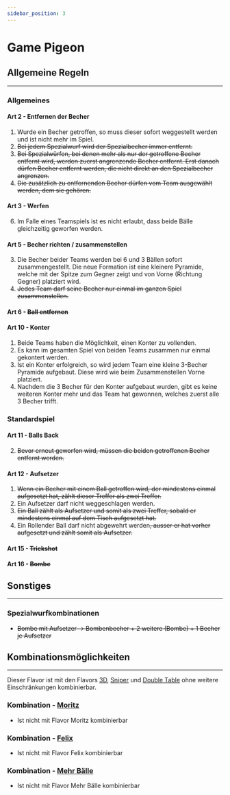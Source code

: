 ```yaml
---
sidebar_position: 3
---
```


# Game Pigeon

<FlavorPreamble/>

## Allgemeine Regeln
<hr/>

### Allgemeines

#### Art 2 - Entfernen der Becher

1. <Highlight>Wurde ein Becher getroffen, so muss dieser sofort weggestellt werden und ist nicht mehr im Spiel.</Highlight>
2. <Highlight><del>Bei jedem Spezialwurf wird der Spezialbecher immer entfernt.</del></Highlight>
3. <Highlight><del>Bei Spezialwürfen, bei denen mehr als nur der getroffene Becher entfernt wird, werden zuerst angrenzende Becher entfernt. Erst danach dürfen Becher entfernt werden, die nicht direkt an den Spezialbecher angrenzen.</del></Highlight>
4. <Highlight><del>Die zusätzlich zu entfernenden Becher dürfen vom Team ausgewählt werden, dem sie gehören.</del></Highlight>

#### Art 3 - Werfen

6. Im Falle eines Teamspiels ist es <Highlight>nicht</Highlight> erlaubt, dass beide Bälle gleichzeitig geworfen werden.

#### Art 5 - Becher richten / zusammenstellen

3. <Highlight>Die Becher beider Teams werden bei 6 und 3 Bällen sofort zusammengestellt. Die neue Formation ist eine kleinere Pyramide, welche mit der Spitze zum Gegner zeigt und von Vorne (Richtung Gegner) platziert wird.</Highlight>
4. <Highlight><del>Jedes Team darf seine Becher nur einmal im ganzen Spiel zusammenstellen.</del></Highlight>

#### Art 6 - <Highlight><del>Ball entfernen</del></Highlight>

#### Art 10 - Konter

1. <Highlight>Beide Teams haben die Möglichkeit, einen Konter zu vollenden.</Highlight>
2. <Highlight>Es kann im gesamten Spiel von beiden Teams zusammen nur einmal gekontert werden.</Highlight>
3. <Highlight>Ist ein Konter erfolgreich, so wird jedem Team eine kleine 3-Becher Pyramide aufgebaut. Diese wird wie beim Zusammenstellen Vorne platziert.</Highlight>
4. <Highlight>Nachdem die 3 Becher für den Konter aufgebaut wurden, gibt es keine weiteren Konter mehr und das Team hat gewonnen, welches zuerst alle 3 Becher trifft.</Highlight>

### Standardspiel

#### Art 11 - Balls Back

2. <Highlight><del>Bevor erneut geworfen wird, müssen die beiden getroffenen Becher entfernt werden.</del></Highlight>

#### Art 12 - Aufsetzer

1. <Highlight><del>Wenn ein Becher mit einem Ball getroffen wird, der mindestens einmal aufgesetzt hat, zählt dieser Treffer als zwei Treffer.</del></Highlight>
2. <Highlight>Ein Aufsetzer darf nicht weggeschlagen werden.</Highlight>
3. <Highlight><del>Ein Ball zählt als Aufsetzer und somit als zwei Treffer, sobald er mindestens einmal auf dem Tisch aufgesetzt hat.</del></Highlight>
5. Ein Rollender Ball darf nicht abgewehrt werden<Highlight><del>, ausser er hat vorher aufgesetzt und zählt somit als Aufsetzer.</del></Highlight>

#### Art 15 - <Highlight><del>Trickshot</del></Highlight>

#### Art 16 - <Highlight><del>Bombe</del></Highlight>

## Sonstiges
<hr/>

### Spezialwurfkombinationen

- <Highlight><del>Bombe mit Aufsetzer &rarr; Bombenbecher + 2 weitere (Bombe) + 1 Becher je Aufsetzer</del></Highlight>

## Kombinationsmöglichkeiten
<hr/>

Dieser Flavor ist mit den Flavors [3D](3d), [Sniper](sniper) und [Double Table](double_table) ohne weitere Einschränkungen kombinierbar.

### Kombination - [Moritz](moritz)

- Ist nicht mit Flavor Moritz kombinierbar

### Kombination - [Felix](felix)

- Ist nicht mit Flavor Felix kombinierbar

### Kombination - [Mehr Bälle](mehr_baelle)

- Ist nicht mit Flavor Mehr Bälle kombinierbar
